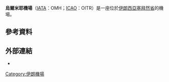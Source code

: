 {{Infobox airport
| name         = Urmia Airport
| nativename   = 
| image        = 
| IATA         = OMH
| ICAO         = OITR
<center>{{Location map|Iran|width=200|float=center
|caption=|mark=Airplane_silhouette.svg|marksize=10
|label=OMH|position=right
|lat_deg=37|lat_min=40|lat_sec=05|lat_dir=N
|lon_deg=45|lon_min=04|lon_sec=07|lon_dir=E
}}<small>Location of airport in Iran</small></center>
| type         = Public / Military
| owner        = 
| operator     = Government
| city-served  = [[Urmia|Urmia]], [[Iran|Iran]]
| location     = 
| elevation-f  = 4,343
| elevation-m  = 1,324
| coordinates  = {{coord|37|40|05|N|045|04|07|E|type:airport_region:IR|display=inline}}
| website      = 
| metric-rwy   = y
| r1-number    = 03/21
| r1-length-f  = 10,658
| r1-length-m  = 3,249
| r1-surface   = [[Asphalt|Asphalt]]
| stat-year    = ۱۳۹۳ - 2014
| stat1-header = Aircraft Movements
| stat1-data   = 2,529 {{decrease}} 0.12%
| stat2-header = Passengers
| stat2-data   = 328,792 {{decrease}} 0.6%
| stat3-header = Cargo
| stat3-data   = 2,215 tons {{decrease}} 0.6%
| footnotes    = Sources: Iranian Airports Holding Company<ref name="1393(2014)">{{cite web |url=http://www.airport.ir/statistics/Pages/flight-status84-91.aspx |title=存档副本 |accessdate=2014-06-16  |deadurl=yes |archiveurl=https://web.archive.org/web/20140531181941/http://www.airport.ir/statistics/Pages/flight-status84-91.aspx |archivedate=2014-05-31 }} (May 2015),</ref> [[DAFIF|DAFIF]]<ref name=WAD>{{WAD|OITR|source=[[DAFIF|DAFIF]]}}</ref><ref name=GCM>{{GCM|OMH|source=[[DAFIF|DAFIF]]}}</ref>
}}

'''烏爾米耶機場'''（[[IATA|IATA]]：OMH；[[ICAO|ICAO]]：OITR）是一座位於[[伊朗|伊朗]][[西亞塞拜然省|西亞塞拜然省]]{{link-en|烏爾米耶郡|Urmia County}}{{link-en|中央區 (烏爾米耶郡)|Central District (Urmia County)|中央區}}的機場。

== 參考資料 ==
{{reflist}}

== 外部連結 ==
* {{NWS-current|OITR}}

[[Category:伊朗機場|Category:伊朗機場]]